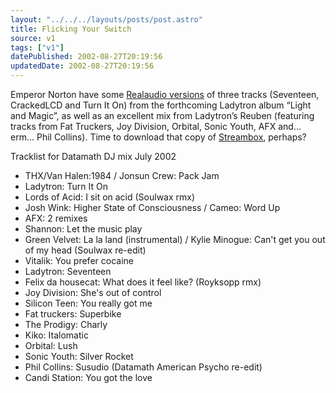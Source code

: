 ```yaml
---
layout: "../../../layouts/posts/post.astro"
title: Flicking Your Switch
source: v1
tags: ["v1"]
datePublished: 2002-08-27T20:19:56
updatedDate: 2002-08-27T20:19:56
---
```


Emperor Norton have some [Realaudio versions][1] of three tracks (Seventeen, CrackedLCD and Turn It On) from the forthcoming Ladytron album &#8220;Light and Magic&#8221;, as well as an excellent mix from Ladytron&#8217;s Reuben (featuring tracks from Fat Truckers, Joy Division, Orbital, Sonic Youth, AFX and&#8230; erm&#8230; Phil Collins). Time to download that copy of [Streambox][2], perhaps?

Tracklist for Datamath DJ mix July 2002

- THX/Van Halen:1984 / Jonsun Crew: Pack Jam
- Ladytron: Turn It On
- Lords of Acid: I sit on acid (Soulwax rmx)
- Josh Wink: Higher State of Consciousness / Cameo: Word Up
- AFX: 2 remixes
- Shannon: Let the music play
- Green Velvet: La la land (instrumental) / Kylie Minogue: Can't get you out of my head (Soulwax re-edit)
- Vitalik: You prefer cocaine
- Ladytron: Seventeen
- Felix da housecat: What does it feel like? (Royksopp rmx)
- Joy Division: She's out of control
- Silicon Teen: You really got me
- Fat truckers: Superbike
- The Prodigy: Charly
- Kiko: Italomatic
- Orbital: Lush
- Sonic Youth: Silver Rocket
- Phil Collins: Susudio (Datamath American Psycho re-edit)
- Candi Station: You got the love

[1]: http://www.emperornorton.com/mod/artistpage.php3?artist=ladytron/ "Emperor Norton Records: Ladytron"
[2]: http://www.afterdawn.com/software/audio_software/audio_tools/streambox_vcr.cfm#download "AfterDawn: Streambox VCR v1.0 beta 3.1"
